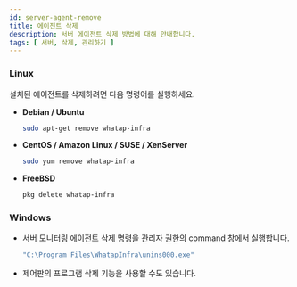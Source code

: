 ```yaml
---
id: server-agent-remove
title: 에이전트 삭제
description: 서버 에이전트 삭제 방법에 대해 안내합니다.
tags: [ 서버, 삭제, 관리하기 ]
---
```


### Linux

설치된 에이전트를 삭제하려면 다음 명령어를 실행하세요.

* **Debian / Ubuntu**
    ```bash title=SH
    sudo apt-get remove whatap-infra
    ```
* **CentOS / Amazon Linux / SUSE / XenServer**
    ```bash title=SH
    sudo yum remove whatap-infra
    ```
* **FreeBSD**
    ```bash title=SH
    pkg delete whatap-infra
    ```

### Windows

* 서버 모니터링 에이전트 삭제 명령을 관리자 권한의 command 창에서 실행합니다. 
    ```bash title=SH
    "C:\Program Files\WhatapInfra\unins000.exe"
    ```
* 제어판의 프로그램 삭제 기능을 사용할 수도 있습니다.